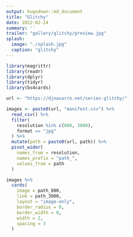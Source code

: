 ```yaml
---
output: hugodown::md_document
title: "Glitchy"
date: 2022-02-24
summary: ''
trailer: "gallery/glitchy/preview.jpg"
splash:
  image: "./splash.jpg"
  caption: "glitchy"
---
```


<style>
.splash-caption-tweak{
  color: #ffffff99;
  font-size: 120%;
  text-align: center;
  letter-spacing: 20px;
}
</style>


```r
library(magrittr)
library(readr)
library(dplyr)
library(tidyr)
library(bs4cards)

url <- "https://djnavarro.net/series-glitchy/"

images <- paste0(url, "manifest.csv") %>% 
  read_csv() %>% 
  filter(
    resolution %in% c(800, 3000), 
    format == "jpg"
  ) %>% 
  mutate(path = paste0(url, path)) %>% 
  pivot_wider(
    names_from = resolution, 
    names_prefix = "path_", 
    values_from = path
  ) 
```

```r
images %>%
  cards(
    image = path_800,
    link = path_3000,
    layout = "image-only", 
    border_radius = 0,
    border_width = 0, 
    width = 2,
    spacing = 3
  )  
```


